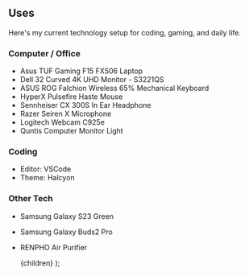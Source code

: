 
## Uses

Here's my current technology setup for coding, gaming, and daily life.

### Computer / Office

- Asus TUF Gaming F15 FX506 Laptop
- Dell 32 Curved 4K UHD Monitor - S3221QS
- ASUS ROG Falchion Wireless 65% Mechanical Keyboard
- HyperX Pulsefire Haste Mouse
- Sennheiser CX 300S In Ear Headphone
- Razer Seiren X Microphone
- Logitech Webcam C925e
- Quntis Computer Monitor Light

### Coding

- Editor: VSCode
- Theme: Halcyon

### Other Tech

- Samsung Galaxy S23 Green
- Samsung Galaxy Buds2 Pro
- RENPHO Air Purifier

  <Container className='pt-16'>{children}</Container>
);
